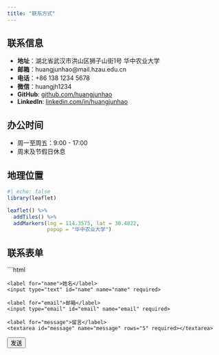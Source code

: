 ---
title: "联系方式"
---

## 联系信息

- **地址**：湖北省武汉市洪山区狮子山街1号 华中农业大学
- **邮箱**：huangjunhao@mail.hzau.edu.cn
- **电话**：+86 138 1234 5678
- **微信**：huangjh1234
- **GitHub**: [github.com/huangjunhao](https://github.com/huangjunhao)
- **LinkedIn**: [linkedin.com/in/huangjunhao](https://www.linkedin.com/in/huangjunhao)

## 办公时间

- 周一至周五：9:00 - 17:00
- 周末及节假日休息

## 地理位置

```{r}
#| echo: false
library(leaflet)

leaflet() %>%
  addTiles() %>%
  addMarkers(lng = 114.3575, lat = 30.4822, 
             popup = "华中农业大学")
```

## 联系表单

```{html}
<form action="https://formspree.io/f/myyqjzqz" method="POST">
  <div class="form-group">
    <label for="name">姓名</label>
    <input type="text" id="name" name="name" required>
  </div>
  
  <div class="form-group">
    <label for="email">邮箱</label>
    <input type="email" id="email" name="email" required>
  </div>
  
  <div class="form-group">
    <label for="message">留言</label>
    <textarea id="message" name="message" rows="5" required></textarea>
  </div>
  
  <button type="submit">发送</button>
</form>
